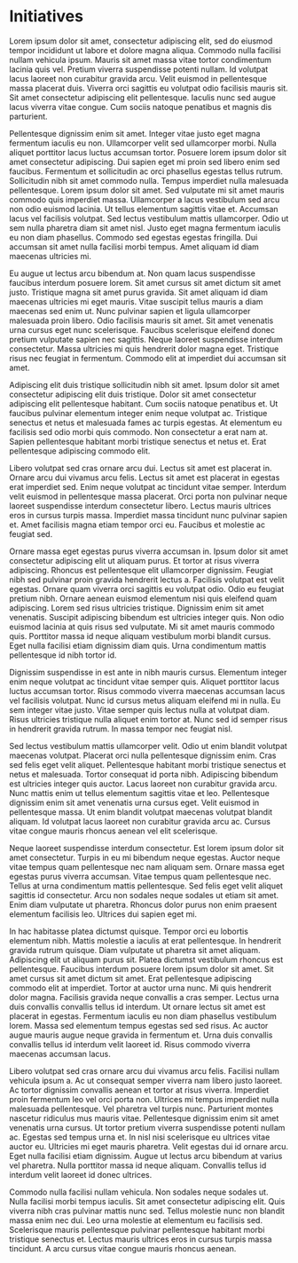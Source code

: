 # Initiatives

Lorem ipsum dolor sit amet, consectetur adipiscing elit, sed do eiusmod tempor incididunt ut labore et dolore magna aliqua. Commodo nulla facilisi nullam vehicula ipsum. Mauris sit amet massa vitae tortor condimentum lacinia quis vel. Pretium viverra suspendisse potenti nullam. Id volutpat lacus laoreet non curabitur gravida arcu. Velit euismod in pellentesque massa placerat duis. Viverra orci sagittis eu volutpat odio facilisis mauris sit. Sit amet consectetur adipiscing elit pellentesque. Iaculis nunc sed augue lacus viverra vitae congue. Cum sociis natoque penatibus et magnis dis parturient.

Pellentesque dignissim enim sit amet. Integer vitae justo eget magna fermentum iaculis eu non. Ullamcorper velit sed ullamcorper morbi. Nulla aliquet porttitor lacus luctus accumsan tortor. Posuere lorem ipsum dolor sit amet consectetur adipiscing. Dui sapien eget mi proin sed libero enim sed faucibus. Fermentum et sollicitudin ac orci phasellus egestas tellus rutrum. Sollicitudin nibh sit amet commodo nulla. Tempus imperdiet nulla malesuada pellentesque. Lorem ipsum dolor sit amet. Sed vulputate mi sit amet mauris commodo quis imperdiet massa. Ullamcorper a lacus vestibulum sed arcu non odio euismod lacinia. Ut tellus elementum sagittis vitae et. Accumsan lacus vel facilisis volutpat. Sed lectus vestibulum mattis ullamcorper. Odio ut sem nulla pharetra diam sit amet nisl. Justo eget magna fermentum iaculis eu non diam phasellus. Commodo sed egestas egestas fringilla. Dui accumsan sit amet nulla facilisi morbi tempus. Amet aliquam id diam maecenas ultricies mi.

Eu augue ut lectus arcu bibendum at. Non quam lacus suspendisse faucibus interdum posuere lorem. Sit amet cursus sit amet dictum sit amet justo. Tristique magna sit amet purus gravida. Sit amet aliquam id diam maecenas ultricies mi eget mauris. Vitae suscipit tellus mauris a diam maecenas sed enim ut. Nunc pulvinar sapien et ligula ullamcorper malesuada proin libero. Odio facilisis mauris sit amet. Sit amet venenatis urna cursus eget nunc scelerisque. Faucibus scelerisque eleifend donec pretium vulputate sapien nec sagittis. Neque laoreet suspendisse interdum consectetur. Massa ultricies mi quis hendrerit dolor magna eget. Tristique risus nec feugiat in fermentum. Commodo elit at imperdiet dui accumsan sit amet.

Adipiscing elit duis tristique sollicitudin nibh sit amet. Ipsum dolor sit amet consectetur adipiscing elit duis tristique. Dolor sit amet consectetur adipiscing elit pellentesque habitant. Cum sociis natoque penatibus et. Ut faucibus pulvinar elementum integer enim neque volutpat ac. Tristique senectus et netus et malesuada fames ac turpis egestas. At elementum eu facilisis sed odio morbi quis commodo. Non consectetur a erat nam at. Sapien pellentesque habitant morbi tristique senectus et netus et. Erat pellentesque adipiscing commodo elit.

Libero volutpat sed cras ornare arcu dui. Lectus sit amet est placerat in. Ornare arcu dui vivamus arcu felis. Lectus sit amet est placerat in egestas erat imperdiet sed. Enim neque volutpat ac tincidunt vitae semper. Interdum velit euismod in pellentesque massa placerat. Orci porta non pulvinar neque laoreet suspendisse interdum consectetur libero. Lectus mauris ultrices eros in cursus turpis massa. Imperdiet massa tincidunt nunc pulvinar sapien et. Amet facilisis magna etiam tempor orci eu. Faucibus et molestie ac feugiat sed.

Ornare massa eget egestas purus viverra accumsan in. Ipsum dolor sit amet consectetur adipiscing elit ut aliquam purus. Et tortor at risus viverra adipiscing. Rhoncus est pellentesque elit ullamcorper dignissim. Feugiat nibh sed pulvinar proin gravida hendrerit lectus a. Facilisis volutpat est velit egestas. Ornare quam viverra orci sagittis eu volutpat odio. Odio eu feugiat pretium nibh. Ornare aenean euismod elementum nisi quis eleifend quam adipiscing. Lorem sed risus ultricies tristique. Dignissim enim sit amet venenatis. Suscipit adipiscing bibendum est ultricies integer quis. Non odio euismod lacinia at quis risus sed vulputate. Mi sit amet mauris commodo quis. Porttitor massa id neque aliquam vestibulum morbi blandit cursus. Eget nulla facilisi etiam dignissim diam quis. Urna condimentum mattis pellentesque id nibh tortor id.

Dignissim suspendisse in est ante in nibh mauris cursus. Elementum integer enim neque volutpat ac tincidunt vitae semper quis. Aliquet porttitor lacus luctus accumsan tortor. Risus commodo viverra maecenas accumsan lacus vel facilisis volutpat. Nunc id cursus metus aliquam eleifend mi in nulla. Eu sem integer vitae justo. Vitae semper quis lectus nulla at volutpat diam. Risus ultricies tristique nulla aliquet enim tortor at. Nunc sed id semper risus in hendrerit gravida rutrum. In massa tempor nec feugiat nisl.

Sed lectus vestibulum mattis ullamcorper velit. Odio ut enim blandit volutpat maecenas volutpat. Placerat orci nulla pellentesque dignissim enim. Cras sed felis eget velit aliquet. Pellentesque habitant morbi tristique senectus et netus et malesuada. Tortor consequat id porta nibh. Adipiscing bibendum est ultricies integer quis auctor. Lacus laoreet non curabitur gravida arcu. Nunc mattis enim ut tellus elementum sagittis vitae et leo. Pellentesque dignissim enim sit amet venenatis urna cursus eget. Velit euismod in pellentesque massa. Ut enim blandit volutpat maecenas volutpat blandit aliquam. Id volutpat lacus laoreet non curabitur gravida arcu ac. Cursus vitae congue mauris rhoncus aenean vel elit scelerisque.

Neque laoreet suspendisse interdum consectetur. Est lorem ipsum dolor sit amet consectetur. Turpis in eu mi bibendum neque egestas. Auctor neque vitae tempus quam pellentesque nec nam aliquam sem. Ornare massa eget egestas purus viverra accumsan. Vitae tempus quam pellentesque nec. Tellus at urna condimentum mattis pellentesque. Sed felis eget velit aliquet sagittis id consectetur. Arcu non sodales neque sodales ut etiam sit amet. Enim diam vulputate ut pharetra. Rhoncus dolor purus non enim praesent elementum facilisis leo. Ultrices dui sapien eget mi.

In hac habitasse platea dictumst quisque. Tempor orci eu lobortis elementum nibh. Mattis molestie a iaculis at erat pellentesque. In hendrerit gravida rutrum quisque. Diam vulputate ut pharetra sit amet aliquam. Adipiscing elit ut aliquam purus sit. Platea dictumst vestibulum rhoncus est pellentesque. Faucibus interdum posuere lorem ipsum dolor sit amet. Sit amet cursus sit amet dictum sit amet. Erat pellentesque adipiscing commodo elit at imperdiet. Tortor at auctor urna nunc. Mi quis hendrerit dolor magna. Facilisis gravida neque convallis a cras semper. Lectus urna duis convallis convallis tellus id interdum. Ut ornare lectus sit amet est placerat in egestas. Fermentum iaculis eu non diam phasellus vestibulum lorem. Massa sed elementum tempus egestas sed sed risus. Ac auctor augue mauris augue neque gravida in fermentum et. Urna duis convallis convallis tellus id interdum velit laoreet id. Risus commodo viverra maecenas accumsan lacus.

Libero volutpat sed cras ornare arcu dui vivamus arcu felis. Facilisi nullam vehicula ipsum a. Ac ut consequat semper viverra nam libero justo laoreet. Ac tortor dignissim convallis aenean et tortor at risus viverra. Imperdiet proin fermentum leo vel orci porta non. Ultrices mi tempus imperdiet nulla malesuada pellentesque. Vel pharetra vel turpis nunc. Parturient montes nascetur ridiculus mus mauris vitae. Pellentesque dignissim enim sit amet venenatis urna cursus. Ut tortor pretium viverra suspendisse potenti nullam ac. Egestas sed tempus urna et. In nisl nisi scelerisque eu ultrices vitae auctor eu. Ultricies mi eget mauris pharetra. Velit egestas dui id ornare arcu. Eget nulla facilisi etiam dignissim. Augue ut lectus arcu bibendum at varius vel pharetra. Nulla porttitor massa id neque aliquam. Convallis tellus id interdum velit laoreet id donec ultrices.

Commodo nulla facilisi nullam vehicula. Non sodales neque sodales ut. Nulla facilisi morbi tempus iaculis. Sit amet consectetur adipiscing elit. Quis viverra nibh cras pulvinar mattis nunc sed. Tellus molestie nunc non blandit massa enim nec dui. Leo urna molestie at elementum eu facilisis sed. Scelerisque mauris pellentesque pulvinar pellentesque habitant morbi tristique senectus et. Lectus mauris ultrices eros in cursus turpis massa tincidunt. A arcu cursus vitae congue mauris rhoncus aenean.

